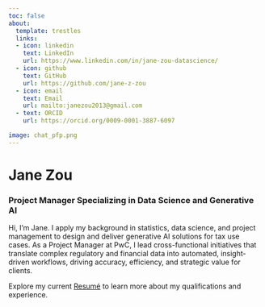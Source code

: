 ```yaml
---
toc: false
about: 
  template: trestles
  links: 
  - icon: linkedin
    text: LinkedIn
    url: https://www.linkedin.com/in/jane-zou-datascience/
  - icon: github
    text: GitHub
    url: https://github.com/jane-z-zou
  - icon: email
    text: Email
    url: mailto:janezou2013@gmail.com
  - text: ORCID 
    url: https://orcid.org/0009-0001-3887-6097

image: chat_pfp.png
---
```


# Jane Zou

### Project Manager Specializing in Data Science and Generative AI

Hi, I’m Jane. I apply my background in statistics, data science, and project management to design and deliver generative AI solutions for tax use cases. As a Project Manager at PwC, I lead cross-functional initiatives that translate complex regulatory and financial data into automated, insight-driven workflows, driving accuracy, efficiency, and strategic value for clients.

Explore my current [Resumé](/DOCS/Zou,Jane%20Resume.pdf "Zou,Jane Resume.pdf") to learn more about my qualifications and experience.
